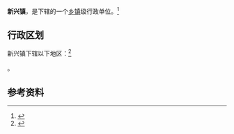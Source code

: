 {{中国乡级行政区|46/90/22/101/000}}

'''新兴镇'''，是{{PRC admin/fullname|46/90/22/101/000|3}}下辖的一个[[乡镇|乡镇]]级行政单位。<ref>{{PRC admin/ref sgc|{{PRC admin/parent|46/90/22/101/000}}}}</ref>

== 行政区划 ==

新兴镇下辖以下地区：<ref>{{PRC admin/ref sgc|46/90/22/101/000}}</ref>

{{PRC admin/children|46/90/22/101/000}}。

== 参考资料 ==

{{reflist}}

{{行政区划小作品}}
{{PRC admin/navcat|46/90/22/101/000}}